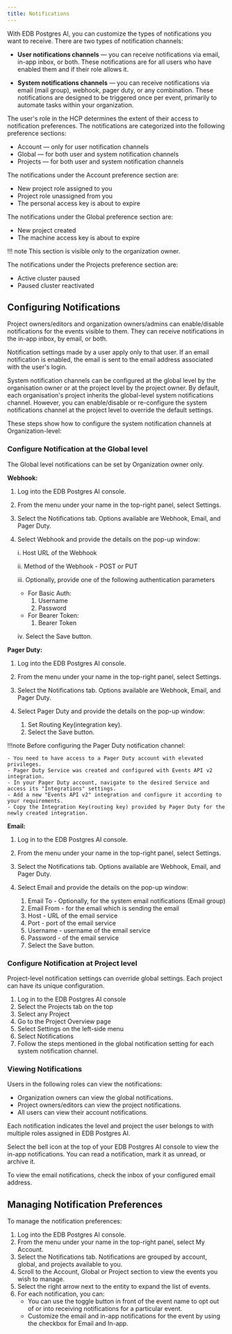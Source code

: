 ```yaml
---
title: Notifications
---
```


With EDB Postgres AI, you can customize the types of notifications you want to receive. There are two types of notification channels:

- **User notifications channels** &mdash; you can receive notifications via email, in-app inbox, or both. These notifications are for all users who have enabled them and if their role allows it.

- **System notifications channels**  &mdash; you can receive notifications via email (mail group), webhook, pager duty, or any combination. These notifications are designed to be triggered once per event, primarily to automate tasks within your organization.

The user's role in the HCP determines the extent of their access to notification preferences. The notifications are categorized into the following preference sections:

- Account &mdash; only for user notification channels
- Global &mdash; for both user and system notification channels
- Projects &mdash; for both user and system notification channels

The notifications under the Account preference section are:

- New project role assigned to you
- Project role unassigned from you
- The personal access key is about to expire

The notifications under the Global preference section are:

- New project created
- The machine access key is about to expire

!!! note
    This section is visible only to the organization owner.


The notifications under the Projects preference section are:

- Active cluster paused
- Paused cluster reactivated

## Configuring Notifications

Project owners/editors and organization owners/admins can enable/disable notifications for the events visible to them. They can receive notifications in the in-app inbox, by email, or both.

Notification settings made by a user apply only to that user. If an email notification is enabled, the email is sent to the email address associated with the user's login.

System notification channels can be configured at the global level by the organisation owner or at the project level by the project owner. By default, each organisation's project inherits the global-level system notifications channel. However, you can enable/disable or re-configure the system notifications channel at the project level to override the default settings.

These steps show how to configure the system notification channels at Organization-level:

### Configure Notification at the Global level

The Global level notifications can be set by Organization owner only.

**Webhook:**

1. Log into the EDB Postgres AI console.
1. From the menu under your name in the top-right panel, select Settings.
1. Select the Notifications tab. Options available are Webhook, Email, and Pager Duty.
1. Select Webhook and provide the details on the pop-up window:

    i.   Host URL of the Webhook

    ii.  Method of the Webhook - POST or PUT

    iii. Optionally, provide one of the following  authentication parameters

    - For Basic Auth:
         1. Username
         1. Password
    - For Bearer Token:
         1. Bearer Token

    iv. Select the Save button.

**Pager Duty:**

1. Log into the EDB Postgres AI console.
1. From the menu under your name in the top-right panel, select Settings.
1. Select the Notifications tab. Options available are Webhook, Email, and Pager Duty.
1. Select Pager Duty and provide the details on the pop-up window:

      1. Set Routing Key(integration key).
      1. Select the Save button.
                
!!!note
    Before configuring the Pager Duty notification channel:

    - You need to have access to a Pager Duty account with elevated privileges.
    - Pager Duty Service was created and configured with Events API v2 integration.
    - In your Pager Duty account, navigate to the desired Service and access its "Integrations" settings.
    - Add a new "Events API v2" integration and configure it according to your requirements.
    - Copy the Integration Key(routing key) provided by Pager Duty for the newly created integration.


**Email:**

1. Log in to the EDB Postgres AI console.
1. From the menu under your name in the top-right panel, select Settings.
1. Select the Notifications tab. Options available are Webhook, Email, and Pager Duty.
1. Select Email and provide the details on the pop-up window:

      1. Email To - Optionally, for the system email notifications (Email group)
      1. Email From - for the email which is sending the email
      1. Host - URL of the email service
      1. Port - port of the email service
      1. Username - username of the email service
      1. Password - of the email service
      1. Select the Save button.

### Configure Notification at Project level

Project-level notification settings can override global settings. Each project can have its unique configuration.

1. Log in to the EDB Postgres AI console
1. Select the Projects tab on the top
1. Select any Project
1. Go to the Project Overview page
1. Select Settings on the left-side menu
1. Select Notifications
1. Follow the steps mentioned in the global notification setting for each system notification channel.

### Viewing Notifications

Users in the following roles can view the notifications:

- Organization owners can view the global notifications.
- Project owners/editors can view the project notifications.
- All users can view their account notifications.

Each notification indicates the level and project the user belongs to with multiple roles assigned in EDB Postgres AI.

Select the bell icon at the top of your EDB Postgres AI console to view the in-app notifications. You can read a notification, mark it as unread, or archive it.

To view the email notifications, check the inbox of your configured email address.

## Managing Notification Preferences

To manage the notification preferences:

1. Log into the EDB Postgres AI console.
1. From the menu under your name in the top-right panel, select My Account.
1. Select the Notifications tab. Notifications are grouped by account, global, and projects available to you.
1. Scroll to the Account, Global or Project section to view the events you wish to manage.
1. Select the right arrow next to the entity to expand the list of events.
1. For each notification, you can:
   - You can use the toggle button in front of the event name to opt out of or into receiving notifications for a particular event.
   - Customize the email and in-app notifications for the event by using the checkbox for Email and In-app.